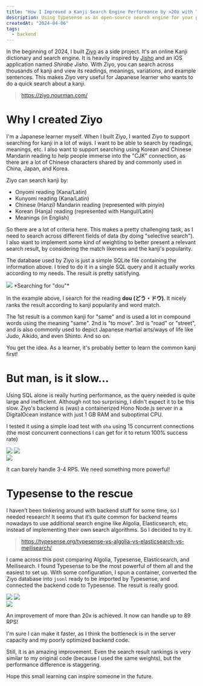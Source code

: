 ```yaml
---
title: "How I Improved a Kanji Search Engine Performance by >20x with Typesense"
description: Using Typesense as an open-source search engine for your project
createdAt: "2024-04-06"
tags:
  - backend
---
```


In the beginning of 2024, I built [Ziyo](https://ziyo.nourman.com/) as a side project. It's an online Kanji dictionary and search engine. It is heavily inspired by [Jisho](http://jisho.org/) and an iOS application named *Shirabe Jisho*. With Ziyo, you can search across thousands of kanji and view its readings, meanings, variations, and example sentences. This makes Ziyo very useful for Japanese learner who wants to do a quick search about a kanji.

> https://ziyo.nourman.com/

# Why I created Ziyo

I'm a Japanese learner myself. When I built Ziyo, I wanted Ziyo to support searching for kanji in a lot of ways. I want to be able to search by readings, meanings, etc. I also want to support searching using Korean and Chinese Mandarin reading to help people immerse into the "CJK" connection, as there are a lot of Chinese characters shared by and commonly used in China, Japan, and Korea.

Ziyo can search kanji by:

- Onyomi reading (Kana/Latin)
- Kunyomi reading (Kana/Latin)
- Chinese (Hanzi) Mandarin reading (represented with pinyin)
- Korean (Hanja) reading (represented with Hangul/Latin)
- Meanings (in English)

So there are a lot of criteria here. This makes a pretty challenging task, as I need to search across different fields of data (by doing "selective search"). I also want to implement some kind of weighting to better present a relevant search result, by considering the match likeness and the kanji's popularity.

The database used by Ziyo is just a simple SQLite file containing the information above. I tried to do it in a single SQL query and it actually works according to my needs. The result is pretty satisfying.

<img src="https://www.notion.so/image/https%3A%2F%2Fprod-files-secure.s3.us-west-2.amazonaws.com%2F60678cfd-c33f-44e7-a8ed-09d08e538e17%2F40109b71-1ecb-4ef0-ad45-253fec920bda%2FSecure_File.png?table=block&id=c7b09c87-4041-4741-a4a0-219b6ca3adcd&cache=v2"/>
*Searching for "dou"*

In the example above, I search for the reading **dou (どう・ドウ)**. It nicely ranks the result according to kanji popularity and word match.

The 1st result is a common kanji for "same" and is used a lot in compound words using the meaning "same". 2nd is "to move". 3rd is "road" or "street", and is also commonly used to depict Japanese martial arts/ways of life like Judo, Aikido, and even Shinto. And so on.

You get the idea. As a learner, it's probably better to learn the common kanji first!

# But man, is it slow...

Using SQL alone is really hurting performance, as the query needed is quite large and inefficient. Although not too surprising, I didn't expect it to be this slow. Ziyo's backend is (was) a containerized Hono Node.js server in a DigitalOcean instance with just 1 GB RAM and suboptimal CPU.

I tested it using a simple load test with `oha` using 15 concurrent connections (the most concurrent connections I can get for it to return 100% success rate)

<div className="flex flex-col sm:flex-row">
  <img className="sm:w-1/2" src="https://www.notion.so/image/https%3A%2F%2Fprod-files-secure.s3.us-west-2.amazonaws.com%2F60678cfd-c33f-44e7-a8ed-09d08e538e17%2Feb6188df-fc7f-4e50-a9b4-04d98997bd7f%2FUntitled.png?table=block&id=6c34fc8d-de1c-4a30-8360-7bca9e1a2ce0&cache=v2"/>
  <img className="sm:w-1/2" src="https://www.notion.so/image/https%3A%2F%2Fprod-files-secure.s3.us-west-2.amazonaws.com%2F60678cfd-c33f-44e7-a8ed-09d08e538e17%2F03323447-2b9b-4d3c-8dea-a678263e1109%2FUntitled.png?table=block&id=69905719-258c-4e0b-84b6-7a378b137775&cache=v2"/>
</div>
<img className="sm:w-1/2" src="https://www.notion.so/image/https%3A%2F%2Fprod-files-secure.s3.us-west-2.amazonaws.com%2F60678cfd-c33f-44e7-a8ed-09d08e538e17%2F9bb3fcb9-0d3d-4adb-836c-c392e31fdb49%2FUntitled.png?table=block&id=b5ce397e-729b-43c9-9685-e9e18ceb1972&cache=v2"/>

It can barely handle 3-4 RPS. We need something more powerful!

# Typesense to the rescue

I haven’t been tinkering around with backend stuff for some time, so I needed research! It seems that it’s quite common for backend teams nowadays to use additional search engine like Algolia, Elasticsearch, etc, instead of implementing their own search algorithms. So I decided to try it.

> https://typesense.org/typesense-vs-algolia-vs-elasticsearch-vs-meilisearch/

I came across this post comparing Algolia, Typesense, Elasticsearch, and Meilisearch. I found Typesense to be the most powerful of them all and the easiest to set up. With some configuration, I spun a container, converted the Ziyo database into `jsonl` ready to be imported by Typesense, and connected the backend code to Typesense. The result is really good.

<div className="flex flex-col sm:flex-row">
  <img className="sm:w-1/2" src="https://www.notion.so/image/https%3A%2F%2Fprod-files-secure.s3.us-west-2.amazonaws.com%2F60678cfd-c33f-44e7-a8ed-09d08e538e17%2F0abd39b4-72c3-461a-8bbd-4111bdc1268e%2FUntitled.png?table=block&id=a2564b98-bf75-45dc-9a74-58102f612e93&cache=v2"/>
  <img className="sm:w-1/2" src="https://www.notion.so/image/https%3A%2F%2Fprod-files-secure.s3.us-west-2.amazonaws.com%2F60678cfd-c33f-44e7-a8ed-09d08e538e17%2Fa8d9112a-519c-45aa-b553-9f0cdf3c5fac%2FUntitled.png?table=block&id=33d193f5-b1e6-4a84-8a8d-89195c60d7fe&cache=v2"/>
</div>
<img className="sm:w-1/2" src="https://www.notion.so/image/https%3A%2F%2Fprod-files-secure.s3.us-west-2.amazonaws.com%2F60678cfd-c33f-44e7-a8ed-09d08e538e17%2F5dc9e2a4-926c-4043-b63f-8c72bc421eef%2FUntitled.png?table=block&id=f6b4c29c-e817-4528-87b0-8c81c8d82c4e&cache=v2"/>

An improvement of more than 20x is achieved. It now can handle up to 89 RPS!

I'm sure I can make it faster, as I think the bottleneck is in the server capacity and my poorly optimized backend code.

Still, it is an amazing improvement. Even the search result rankings is very similar to my original code (because I used the same weights), but the performance difference is staggering.

Hope this small learning can inspire someone in the future.